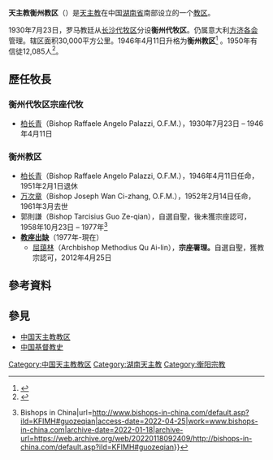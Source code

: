 {{Infobox Roman Catholic diocese
|Roman Catholic Diocese of = 衡州教区
|Latin name of diocese = Dioecesis Hemceuvensis
|image = 
|caption = 
|location = [[中国|中国]][[湖南省|湖南省]][[衡阳市|衡阳市]]
|territory = [[湖南省|湖南省]]南部
|population = 
|rite = [[罗马礼|罗马礼]]
|patron = 
|province = 湖南
|established = 1946年4月11日
|cathedral = 
|co-cathedral =
|leadership = 主教
|website = 
|pope ={{incumbent pope}} 
|metropolitan = 
|ordinary = 
|coadjutor archbishop =
|coadjutor bishop =
|auxiliary =
|emeritus =
|border=catholic|archbishop=|apostolic_admin=[[屈蔼林|屈蔼林]]（教宗承认，[[中國天主教主教團|中方]]认为是湖南教區主教）|jurisdiction=}}

'''天主教衡州教区'''（{{lang-la|Dioecesis Hemceuvensis}}）是[[天主教|天主教]]在中国[[湖南省|湖南省]]南部设立的一个[[教区|教区]]。

1930年7月23日，罗马教廷从[[长沙教区|长沙代牧区]]分设'''衡州代牧区'''。仍属意大利[[方济各会|方济各会]]管理。辖区面积30,000平方公里。1946年4月11日升格为'''衡州教区'''<ref name=":0">{{Cite web|title=Diocese of Hengzhou 衡州, China|url=http://www.gcatholic.org/dioceses/diocese/heng0.htm|access-date=2022-02-28|work=GCatholic|archive-date=2022-03-19|archive-url=https://web.archive.org/web/20220319180522/http://www.gcatholic.org/dioceses/diocese/heng0.htm}}</ref> 。1950年有信徒12,085人<ref>{{Cite web |url=http://www.catholic-hierarchy.org/diocese/dheng.html |title=Dioecesis Hemceuvensis |access-date=2008-10-11 |archive-date=2020-07-28 |archive-url=https://web.archive.org/web/20200728232005/http://www.catholic-hierarchy.org/diocese/dheng.html |dead-url=no }}</ref>。

== 歷任牧長 ==
=== 衡州代牧区宗座代牧 ===
*[[柏长青|柏长青]]（Bishop Raffaele Angelo Palazzi, O.F.M.），1930年7月23日 – 1946年4月11日
=== 衡州教区 ===
*[[柏长青|柏长青]]（Bishop Raffaele Angelo Palazzi, O.F.M.），1946年4月11日任命，1951年2月1日退休
*[[万次章|万次章]]（Bishop Joseph Wan Ci-zhang, O.F.M.），1952年2月14日任命，1961年3月去世
*郭則謙（Bishop Tarcisius Guo Ze-qian），自選自聖，後未獲宗座認可，1958年10月23日 – 1977年<ref>{{Cite web|title=G {{!}} Bishops in China|url=http://www.bishops-in-china.com/default.asp?iId=KFIMH#guozeqian|access-date=2022-04-25|work=www.bishops-in-china.com|archive-date=2022-01-18|archive-url=https://web.archive.org/web/20220118092409/http://bishops-in-china.com/default.asp?iId=KFIMH#guozeqian}}</ref>
*'''[[教座出缺|教座出缺]]'''（1977年-現在）
** [[屈蔼林|屈藹林]]（Archbishop Methodius Qu Ai-lin），'''宗座署理。'''自選自聖，獲教宗認可，2012年4月25日

==參考資料==
<div class="references-small">
<references />
</div>
==參見==
{{Portal|基督教|天主教|湖南}}
* [[中国天主教教区|中国天主教教区]]
* [[中国基督教史|中国基督教史]]
{{天主教}}
{{天主教会史}}
{{中国天主教教区}}
[[Category:中国天主教教区|Category:中国天主教教区]]
[[Category:湖南天主教|Category:湖南天主教]]
[[Category:衡阳宗教|Category:衡阳宗教]]